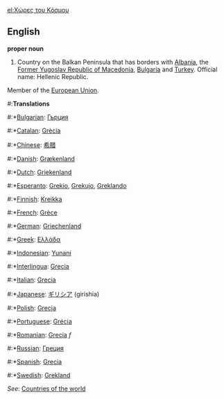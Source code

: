 [[el:Χώρες του Κόσμου]]
==English==

'''proper noun'''

# Country on the Balkan Peninsula that has borders with [[Albania]], the [[Former Yugoslav Republic of Macedonia]], [[Bulgaria]] and [[Turkey]]. Official name: Hellenic Republic.
Member of the [[European Union]].
#:'''Translations'''
#:*[[Bulgarian]]: [[Гърция]]
#:*[[Catalan]]: [[Grècia]]
#:*[[Chinese]]: [[希腊]]
#:*[[Danish]]: [[Grækenland]]
#:*[[Dutch]]: [[Griekenland]]
#:*[[Esperanto]]: [[Grekio]], [[Grekujo]], [[Greklando]]
#:*[[Finnish]]: [[Kreikka]]
#:*[[French]]: [[Grèce]]
#:*[[German]]: [[Griechenland]]
#:*[[Greek]]: [[Ελλάδα]]
#:*[[Indonesian]]: [[Yunani]]
#:*[[Interlingua]]: [[Grecia]]
#:*[[Italian]]: [[Grecia]]
#:*[[Japanese]]: [[ギリシア]] (girishia)
#:*[[Polish]]: [[Grecja]]
#:*[[Portuguese]]: [[Grécia]]
#:*[[Romanian]]: [[Grecia]] ''f''
#:*[[Russian]]: [[Греция]]
#:*[[Spanish]]: [[Grecia]]
#:*[[Swedish]]: [[Grekland]]

''See'': [[Countries of the world]]